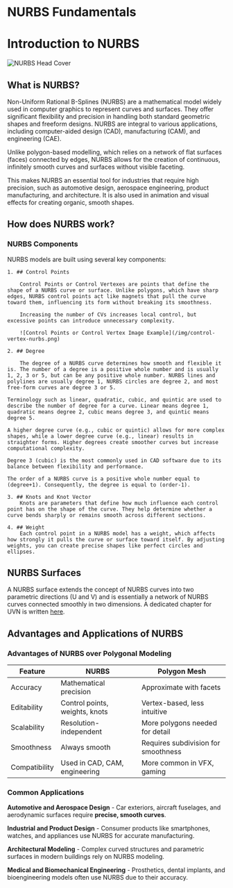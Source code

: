 # NURBS Fundamentals

# Introduction to NURBS

![NURBS Head Cover](/img/nurbs-cover.png)

## What is NURBS?

Non-Uniform Rational B-Splines (NURBS) are a mathematical model widely used in computer graphics to represent curves and surfaces. They offer significant flexibility and precision in handling both standard geometric shapes and freeform designs. NURBS are integral to various applications, including computer-aided design (CAD), manufacturing (CAM), and engineering (CAE).
   
Unlike polygon-based modelling, which relies on a network of flat surfaces (faces) connected by edges, NURBS allows for the creation of continuous, infinitely smooth curves and surfaces without visible faceting.

This makes NURBS an essential tool for industries that require high precision, such as automotive design, aerospace engineering, product manufacturing, and architecture. It is also used in animation and visual effects for creating organic, smooth shapes.

## How does NURBS work?

### NURBS Components

NURBS models are built using several key components:

    1. ## Control Points   
        
        Control Points or Control Vertexes are points that define the shape of a NURBS curve or surface. Unlike polygons, which have sharp edges, NURBS control points act like magnets that pull the curve toward them, influencing its form without breaking its smoothness.
	   
	    Increasing the number of CVs increases local control, but excessive points can introduce unnecessary complexity.

        ![Control Points or Control Vertex Image Example](/img/control-vertex-nurbs.png)

    2. ## Degree  
        
        The degree of a NURBS curve determines how smooth and flexible it is. The number of a degree is a positive whole number and is usually 1, 2, 3 or 5, but can be any positive whole number. NURBS lines and polylines are usually degree 1, NURBS circles are degree 2, and most free-form curves are degree 3 or 5. 
     
    Terminology such as linear, quadratic, cubic, and quintic are used to describe the number of degree for a curve. Linear means degree 1, quadratic means degree 2, cubic means degree 3, and quintic means degree 5.
     
    A higher degree curve (e.g., cubic or quintic) allows for more complex shapes, while a lower degree curve (e.g., linear) results in straighter forms. Higher degrees create smoother curves but increase computational complexity. 
    
    Degree 3 (cubic) is the most commonly used in CAD software due to its balance between flexibility and performance.
     
    The order of a NURBS curve is a positive whole number equal to (degree+1). Consequently, the degree is equal to (order-1).

    3. ## Knots and Knot Vector    
        Knots are parameters that define how much influence each control point has on the shape of the curve. They help determine whether a curve bends sharply or remains smooth across different sections.

    4. ## Weight   
        Each control point in a NURBS model has a weight, which affects how strongly it pulls the curve or surface toward itself. By adjusting weights, you can create precise shapes like perfect circles and ellipses. 

## NURBS Surfaces

A NURBS surface extends the concept of NURBS curves into two parametric directions (U and V) and is essentially a network of NURBS curves connected smoothly in two dimensions. A dedicated chapter for UVN is written [here](/cad-essentials/uvn-coordinate-system).

## Advantages and Applications of NURBS

### Advantages of NURBS over Polygonal Modeling 

| Feature | NURBS | Polygon Mesh |
| ------- | ----- | ------------ |
| Accuracy | Mathematical precision | Approximate with facets |
| Editability | Control points, weights, knots | Vertex-based, less intuitive |
| Scalability | Resolution-independent | More polygons needed for detail |
| Smoothness | Always smooth | Requires subdivision for smoothness |
| Compatibility | Used in CAD, CAM, engineering | More common in VFX, gaming |

### Common Applications 

**Automotive and Aerospace Design** - Car exteriors, aircraft fuselages, and aerodynamic surfaces require **precise, smooth curves**.

**Industrial and Product Design** - Consumer products like smartphones, watches, and appliances use NURBS for accurate manufacturing.

**Architectural Modeling** - Complex curved structures and parametric surfaces in modern buildings rely on NURBS modeling. 

**Medical and Biomechanical Engineering** - Prosthetics, dental implants, and bioengineering models often use NURBS due to their accuracy. 
